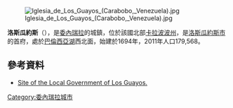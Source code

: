 [[Image:Iglesia_de_Los_Guayos_(Carabobo,_Venezuela).jpg|thumb]]

'''洛斯瓜約斯'''（{{lang-es|Los Guayos}}），是[[委內瑞拉|委內瑞拉]]的城鎮，位於該國北部[[卡拉波波州|卡拉波波州]]，是[[洛斯瓜約斯市|洛斯瓜約斯市]]的首府，處於[[巴倫西亞湖|巴倫西亞湖]]西北面，始建於1694年，2011年人口179,568。

==參考資料==
* [http://losguayos-carabobo.gob.ve Site of the Local Government of Los Guayos.]{{dead link|date=2018年1月 |bot=InternetArchiveBot |fix-attempted=yes }}

{{coord|10|11|N|67|56|W|display=title|region:VE_type:city_source:GNS-enwiki}}

{{Venezuela-geo-stub}}
[[Category:委內瑞拉城市|Category:委內瑞拉城市]]